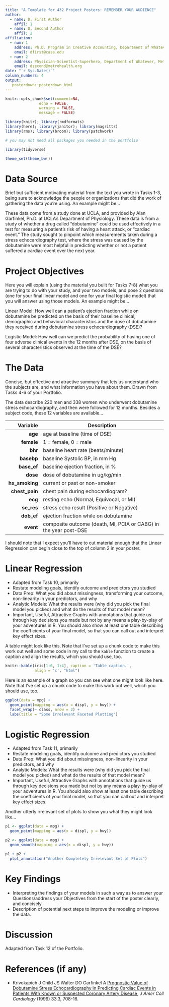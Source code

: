 ```yaml
---
title: "A Template for 432 Project Posters: REMEMBER YOUR AUDIENCE"
author:
  - name: D. First Author
    affil: 1
  - name: D. Second Author
    affil: 2
affiliation:
  - num: 1
    address: Ph.D. Program in Creative Accounting, Department of Whatever, Case Western Reserve University
    email: dfirst@case.edu
  - num: 2
    address: Physician-Scientist-Superhero, Department of Whatever, MetroHealth Medical Center
    email: dsecond@metrohealth.org
date: "`r Sys.Date()`"
column_numbers: 4
output:
   posterdown::posterdown_html
---
```


```r
knitr::opts_chunk$set(comment=NA, 
               echo = FALSE,
               warning = FALSE,
               message = FALSE) 
```

```r
library(knitr); library(rmdformats)
library(here); library(janitor); library(magrittr)
library(rms); library(broom); library(patchwork)

# you may not need all packages you needed in the portfolio

library(tidyverse)

theme_set(theme_bw())
```

# Data Source

Brief but sufficient motivating material from the text you wrote in Tasks 1-3, being sure to acknowledge the people or organizations that did the work of gathering the data you're using. An example might be...

These data come from a study done at UCLA, and provided by Alan Garfinkel, Ph.D. at UCLA's Department of Physiology. These data is from a study of whether a drug called "dobutamine" could be used effectively in a test for measuring a patient's risk of having a heart attack, or "cardiac event." The study sought to pinpoint which measurements taken during a stress echocardiography test, where the stress was caused by the dobutamine were most helpful in predicting whether or not a patient suffered a cardiac event over the next year.

# Project Objectives

Here you will explain (using the material you built for Tasks 7-8) what you are trying to do with your study, and your two models, and pose 2 questions (one for your final linear model and one for your final logistic model) that you will answer using those models. An example might be...

Linear Model: How well can a patient's ejection fraction while on dobutamine be predicted on the basis of their baseline clinical, demographic and behavioral characteristics and the dose of dobutamine they received during dobutamine stress echocardiography (DSE)?

Logistic Model: How well can we predict the probability of having one of four adverse clinical events in the 12 months after DSE, on the basis of several characteristics observed at the time of the DSE?

# The Data

Concise, but effective and atractive summary that lets us understand who the subjects are, and what information you have about them. Drawn from Tasks 4-6 of your Portfolio.

The data describe 220 men and 338 women who underwent dobutamine stress echocardiography, and then were followed for 12 months. Besides a subject code, these 12 variables are available...

Variable | Description
-----------: | ------------------------------------------
**age** | age at baseline (time of DSE)
**female** | 1 = female, 0 = male 
**bhr** | baseline heart rate (beats/minute)
**basebp** | baseline Systolic BP, in mm Hg
**base_ef** | baseline ejection fraction, in %
**dose** | dose of dobutamine in ug/kg/min
**hx_smoking** | current or past or non-smoker
**chest_pain** | chest pain during echocardiogram?
**ecg** | resting echo (Normal, Equivocal, or MI)
**se_res** | stress echo result (Positive or Negative)
**dob_ef** | ejection fraction while on dobutamine
**event** | composite outcome (death, MI, PCIA or CABG) in the year post-DSE

I should note that I expect you'll have to cut material enough that the Linear Regression can begin close to the top of column 2 in your poster.

# Linear Regression

- Adapted from Task 10, primarily
- Restate modeling goals, identify outcome and predictors you studied
- Data Prep: What you did about missingness, transforming your outcome, non-linearity in your predictors, and why
- Analytic Models: What the results were (why did you pick the final model you picked) and what do the results of that model mean?
- Important, Useful, Attractive Graphs with annotations that guide us through key decisions you made but not by any means a play-by-play of your adventures in R. You should also show at least one table describing the coefficients of your final model, so that you can call out and interpret key effect sizes.

A table might look like this. Note that I've set up a chunk code to make this work out well and some code in my call to the `kable` function to create a caption and align the results, which you should use, too.

```r
knitr::kable(iris[1:6, 1:4], caption = 'Table caption.', 
             align = 'c', "html")
```

Here is an example of a graph so you can see what one might look like here. Note that I've set up a chunk code to make this work out well, which you should use, too.

```r
ggplot(data = mpg) + 
  geom_point(mapping = aes(x = displ, y = hwy)) + 
  facet_wrap(~ class, nrow = 2) + 
  labs(title = "Some Irrelevant Faceted Plotting")
```

# Logistic Regression

- Adapted from Task 11, primarily
- Restate modeling goals, identify outcome and predictors you studied
- Data Prep: What you did about missingness, non-linearity in your predictors, and why
- Analytic Models: What the results were (why did you pick the final model you picked) and what do the results of that model mean?
- Important, Useful, Attractive Graphs with annotations that guide us through key decisions you made but not by any means a play-by-play of your adventures in R. You should also show at least one table describing the coefficients of your final model, so that you can call out and interpret key effect sizes.

Another utterly irrelevant set of plots to show you what they might look like...

```r
p1 <- ggplot(data = mpg) + 
  geom_point(mapping = aes(x = displ, y = hwy))

p2 <- ggplot(data = mpg) + 
  geom_smooth(mapping = aes(x = displ, y = hwy))

p1 + p2 + 
  plot_annotation("Another Completely Irrelevant Set of Plots")
```

# Key Findings

- Interpreting the findings of your models in such a way as to answer your Questions/address your Objectives from the start of the poster clearly, and concisely.
- Description of potential next steps to improve the modeling or improve the data.

# Discussion

Adapted from Task 12 of the Portfolio.

# References (if any)

- Krivokapich J Child JS Walter DO Garfinkel A [Prognostic Value of Dobutamine Stress Echocardiography in Predicting Cardiac Events in Patients With Known or Suspected Coronary Artery Disease](http://www.onlinejacc.org/content/33/3/708),  *J Amer Coll Cardiology* (1999) 33.3, 708-16.
